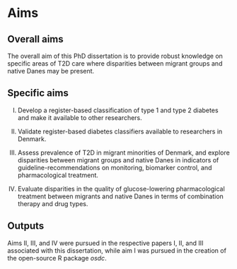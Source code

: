 # Aims {#sec-aims}

## Overall aims

The overall aim of this PhD dissertation is to provide robust knowledge on specific areas of T2D care where disparities between migrant groups and native Danes may be present.

## Specific aims

I.  Develop a register-based classification of type 1 and type 2 diabetes and make it available to other researchers.

II. Validate register-based diabetes classifiers available to researchers in Denmark.

III. Assess prevalence of T2D in migrant minorities of Denmark, and explore disparities between migrant groups and native Danes in indicators of guideline-recommendations on monitoring, biomarker control, and pharmacological treatment.

IV. Evaluate disparities in the quality of glucose-lowering pharmacological treatment between migrants and native Danes in terms of combination therapy and drug types.

## Outputs

Aims II, III, and IV were pursued in the respective papers I, II, and III associated with this dissertation, while aim I was pursued in the creation of the open-source R package *osdc*.
